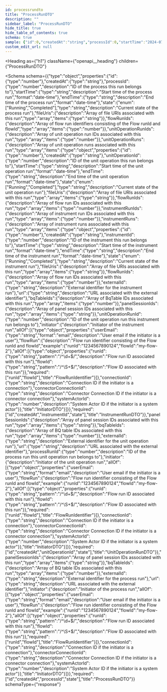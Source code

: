 ```yaml
---
id: processrundto
title: "ProcessRunDTO"
description: ""
sidebar_label: "ProcessRunDTO"
hide_title: true
hide_table_of_contents: true
schema: true
sample: {"id":0,"createdAt":"string","processId":0,"startTime":"2024-07-29T15:51:28.071Z","endTime":"2024-07-29T15:51:28.071Z","state":"Running","fileUris":["string"],"flowRunIds":[0],"unitOperationRunIds":[0],"unitOperationRuns":[{"id":0,"createdAt":"string","unitOperationId":0,"startTime":"2024-07-29T15:51:28.071Z","endTime":"2024-07-29T15:51:28.071Z","state":"Running","fileUris":["string"],"flowRunIds":[0],"instrumentRunIds":[0],"instrumentRuns":[{"id":0,"createdAt":"string","instrumentId":0,"startTime":"2024-07-29T15:51:28.071Z","endTime":"2024-07-29T15:51:28.071Z","state":"Running","fileUris":["string"],"flowRunIds":[0],"externalId":"string","url":"string","bqTableIds":[0],"panelSessionIds":["string"],"unitOperationRunId":0,"initiator":{"userEmail":"user@example.com","flowRun":{"runId":"1234567890124","flowId":"my-flow-2"},"connectionId":"string","connectorConnectionId":"string","systemActorId":0}}],"panelSessionIds":["string"],"bqTableIds":[0],"externalId":"string","url":"string","processRunId":0,"initiator":{"userEmail":"user@example.com","flowRun":{"runId":"1234567890124","flowId":"my-flow-2"},"connectionId":"string","connectorConnectionId":"string","systemActorId":0}}],"panelSessionIds":["string"],"bqTableIds":[0],"externalId":"string","url":"string","initiator":{"userEmail":"user@example.com","flowRun":{"runId":"1234567890124","flowId":"my-flow-2"},"connectionId":"string","connectorConnectionId":"string","systemActorId":0}}
custom_edit_url: null
---
```



<Heading
  as={"h1"}
  className={"openapi__heading"}
  children={"ProcessRunDTO"}
>
</Heading>





<Schema
  schema={{"type":"object","properties":{"id":{"type":"number"},"createdAt":{"type":"string"},"processId":{"type":"number","description":"ID of the process this run belongs to"},"startTime":{"type":"string","description":"Start time of the process run","format":"date-time"},"endTime":{"type":"string","description":"End time of the process run","format":"date-time"},"state":{"enum":["Running","Completed"],"type":"string","description":"Current state of the process run"},"fileUris":{"description":"Array of file URIs associated with this run","type":"array","items":{"type":"string"}},"flowRunIds":{"description":"Array of flow run identifiers consisting of the Flow runId and flowId","type":"array","items":{"type":"number"}},"unitOperationRunIds":{"description":"Array of unit operation run IDs associated with this run","type":"array","items":{"type":"number"}},"unitOperationRuns":{"description":"Array of unit operation runs associated with this run","type":"array","items":{"type":"object","properties":{"id":{"type":"number"},"createdAt":{"type":"string"},"unitOperationId":{"type":"number","description":"ID of the unit operation this run belongs to"},"startTime":{"type":"string","description":"Start time of the unit operation run","format":"date-time"},"endTime":{"type":"string","description":"End time of the unit operation run","format":"date-time"},"state":{"enum":["Running","Completed"],"type":"string","description":"Current state of the unit operation run"},"fileUris":{"description":"Array of file URIs associated with this run","type":"array","items":{"type":"string"}},"flowRunIds":{"description":"Array of flow run IDs associated with this run","type":"array","items":{"type":"number"}},"instrumentRunIds":{"description":"Array of instrument run IDs associated with this run","type":"array","items":{"type":"number"}},"instrumentRuns":{"description":"Array of instrument runs associated with this run","type":"array","items":{"type":"object","properties":{"id":{"type":"number"},"createdAt":{"type":"string"},"instrumentId":{"type":"number","description":"ID of the instrument this run belongs to"},"startTime":{"type":"string","description":"Start time of the instrument run","format":"date-time"},"endTime":{"type":"string","description":"End time of the instrument run","format":"date-time"},"state":{"enum":["Running","Completed"],"type":"string","description":"Current state of the instrument run"},"fileUris":{"description":"Array of file URIs associated with this run","type":"array","items":{"type":"string"}},"flowRunIds":{"description":"Array of flow run IDs associated with this run","type":"array","items":{"type":"number"}},"externalId":{"type":"string","description":"External identifier for the instrument run"},"url":{"type":"string","description":"URL associated with the external identifier"},"bqTableIds":{"description":"Array of BqTable IDs associated with this run","type":"array","items":{"type":"number"}},"panelSessionIds":{"description":"Array of panel session IDs associated with this run","type":"array","items":{"type":"string"}},"unitOperationRunId":{"type":"number","description":"ID of the unit operation run this instrument run belongs to"},"initiator":{"description":"Initiator of the instrument run","allOf":[{"type":"object","properties":{"userEmail":{"type":"string","format":"email","description":"User email if the initiator is a user"},"flowRun":{"description":"Flow run identifier consisting of the Flow runId and flowId","example":{"runId":"1234567890124","flowId":"my-flow-2"},"allOf":[{"type":"object","properties":{"runId":{"type":"string","pattern":"/^\\d+$/","description":"Flow run ID associated with this run"},"flowId":{"type":"string","pattern":"/^\\S+$/","description":"Flow ID associated with this run"}},"required":["runId","flowId"],"title":"FlowRunIdentifier"}]},"connectionId":{"type":"string","description":"Connection ID if the initiator is a connection"},"connectorConnectionId":{"type":"string","description":"Connector Connection ID if the initiator is a connector connection"},"systemActorId":{"type":"number","description":"System Actor ID if the initiator is a system actor"}},"title":"InitiatorDTO"}]}},"required":["id","createdAt","instrumentId","state"],"title":"InstrumentRunDTO"}},"panelSessionIds":{"description":"Array of panel session IDs associated with this run","type":"array","items":{"type":"string"}},"bqTableIds":{"description":"Array of BQ table IDs associated with this run","type":"array","items":{"type":"number"}},"externalId":{"type":"string","description":"External identifier for the unit operation run"},"url":{"type":"string","description":"URL associated with the external identifier"},"processRunId":{"type":"number","description":"ID of the process run this unit operation run belongs to"},"initiator":{"description":"Initiator of the unit operation run","allOf":[{"type":"object","properties":{"userEmail":{"type":"string","format":"email","description":"User email if the initiator is a user"},"flowRun":{"description":"Flow run identifier consisting of the Flow runId and flowId","example":{"runId":"1234567890124","flowId":"my-flow-2"},"allOf":[{"type":"object","properties":{"runId":{"type":"string","pattern":"/^\\d+$/","description":"Flow run ID associated with this run"},"flowId":{"type":"string","pattern":"/^\\S+$/","description":"Flow ID associated with this run"}},"required":["runId","flowId"],"title":"FlowRunIdentifier"}]},"connectionId":{"type":"string","description":"Connection ID if the initiator is a connection"},"connectorConnectionId":{"type":"string","description":"Connector Connection ID if the initiator is a connector connection"},"systemActorId":{"type":"number","description":"System Actor ID if the initiator is a system actor"}},"title":"InitiatorDTO"}]}},"required":["id","createdAt","unitOperationId","state"],"title":"UnitOperationRunDTO"}},"panelSessionIds":{"description":"Array of panel session IDs associated with this run","type":"array","items":{"type":"string"}},"bqTableIds":{"description":"Array of BQ table IDs associated with this run","type":"array","items":{"type":"number"}},"externalId":{"type":"string","description":"External identifier for the process run"},"url":{"type":"string","description":"URL associated with the external identifier"},"initiator":{"description":"Initiator of the process run","allOf":[{"type":"object","properties":{"userEmail":{"type":"string","format":"email","description":"User email if the initiator is a user"},"flowRun":{"description":"Flow run identifier consisting of the Flow runId and flowId","example":{"runId":"1234567890124","flowId":"my-flow-2"},"allOf":[{"type":"object","properties":{"runId":{"type":"string","pattern":"/^\\d+$/","description":"Flow run ID associated with this run"},"flowId":{"type":"string","pattern":"/^\\S+$/","description":"Flow ID associated with this run"}},"required":["runId","flowId"],"title":"FlowRunIdentifier"}]},"connectionId":{"type":"string","description":"Connection ID if the initiator is a connection"},"connectorConnectionId":{"type":"string","description":"Connector Connection ID if the initiator is a connector connection"},"systemActorId":{"type":"number","description":"System Actor ID if the initiator is a system actor"}},"title":"InitiatorDTO"}]}},"required":["id","createdAt","processId","state"],"title":"ProcessRunDTO"}}
  schemaType={"response"}
>
  
</Schema>
            
